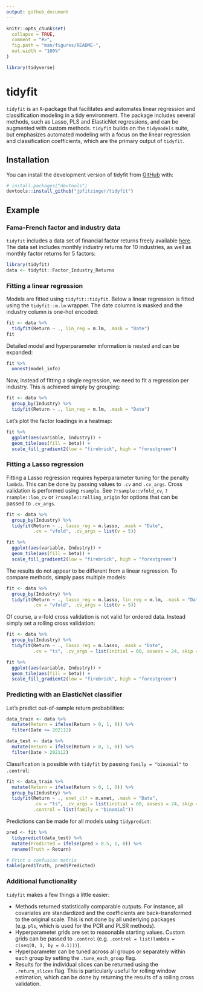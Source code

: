 ```yaml
---
output: github_document
---
```


<!-- README.md is generated from README.Rmd. Please edit that file -->

```r
knitr::opts_chunk$set(
  collapse = TRUE,
  comment = "#>",
  fig.path = "man/figures/README-",
  out.width = "100%"
)

library(tidyverse)
```

# tidyfit

<!-- badges: start -->
<!-- badges: end -->

`tidyfit` is an `R`-package that facilitates and automates linear regression and classification modeling in a tidy environment. The package includes several methods, such as Lasso, PLS and ElasticNet regressions, and can be augmented with custom methods. `tidyfit` builds on the `tidymodels` suite, but emphasizes automated modeling with a focus on the linear regression and classification coefficients, which are the primary output of `tidyfit`. 

## Installation

You can install the development version of tidyfit from [GitHub](https://github.com/) with:

```r
# install.packages("devtools")
devtools::install_github("jpfitzinger/tidyfit")
```

## Example

### Fama-French factor and industry data

`tidyfit` includes a data set of financial factor returns freely available [here](https://mba.tuck.dartmouth.edu/pages/faculty/ken.french/data_library.html). The data set includes monthly industry returns for 10 industries, as well as monthly factor returns for 5 factors:

```r
library(tidyfit)
data <- tidyfit::Factor_Industry_Returns
```

### Fitting a linear regression

Models are fitted using `tidyfit::tidyfit`. Below a linear regression is fitted using the `tidyfit::m.lm` wrapper. The date columns is masked and the industry column is one-hot encoded:

```r
fit <- data %>% 
  tidyfit(Return ~ ., lin_reg = m.lm, .mask = "Date")
fit
```

Detailed model and hyperparameter information is nested and can be expanded:

```r
fit %>% 
  unnest(model_info)
```

Now, instead of fitting a single regression, we need to fit a regression per industry. This is achieved simply by grouping:

```r
fit <- data %>% 
  group_by(Industry) %>% 
  tidyfit(Return ~ ., lin_reg = m.lm, .mask = "Date")
```

Let's plot the factor loadings in a heatmap:

```r
fit %>% 
  ggplot(aes(variable, Industry)) +
  geom_tile(aes(fill = beta)) +
  scale_fill_gradient2(low = "firebrick", high = "forestgreen")
```

### Fitting a Lasso regression

Fitting a Lasso regression requires hyperparameter tuning for the penalty `lambda`. This can be done by passing values to `.cv` and `.cv_args`. Cross validation is performed using `rsample`. See `?rsample::vfold_cv`, `?rsample::loo_cv` or `?rsample::rolling_origin` for options that can be passed to `.cv_args`.

```r
fit <- data %>% 
  group_by(Industry) %>% 
  tidyfit(Return ~ ., lasso_reg = m.lasso, .mask = "Date", 
          .cv = "vfold", .cv_args = list(v = 5))

fit %>% 
  ggplot(aes(variable, Industry)) +
  geom_tile(aes(fill = beta)) +
  scale_fill_gradient2(low = "firebrick", high = "forestgreen")
```

The results do not appear to be different from a linear regression. To compare methods, simply pass multiple models:

```r
fit <- data %>% 
  group_by(Industry) %>% 
  tidyfit(Return ~ ., lasso_reg = m.lasso, lin_reg = m.lm, .mask = "Date", 
          .cv = "vfold", .cv_args = list(v = 5))
```

Of course, a v-fold cross validation is not valid for ordered data. Instead simply set a rolling cross validation:

```r
fit <- data %>% 
  group_by(Industry) %>% 
  tidyfit(Return ~ ., lasso_reg = m.lasso, .mask = "Date", 
          .cv = "ts", .cv_args = list(initial = 60, assess = 24, skip = 24, cumulative = FALSE))

fit %>% 
  ggplot(aes(variable, Industry)) +
  geom_tile(aes(fill = beta)) +
  scale_fill_gradient2(low = "firebrick", high = "forestgreen")
```


### Predicting with an ElasticNet classifier

Let's predict out-of-sample return probabilities:

```r
data_train <- data %>% 
  mutate(Return = ifelse(Return > 0, 1, 0)) %>% 
  filter(Date <= 202112)

data_test <- data %>% 
  mutate(Return = ifelse(Return > 0, 1, 0)) %>% 
  filter(Date > 202112)
```

Classification is possible with `tidyfit` by passing `family = "binomial"` to `.control`:

```r
fit <- data_train %>% 
  mutate(Return = ifelse(Return > 0, 1, 0)) %>% 
  group_by(Industry) %>% 
  tidyfit(Return ~ ., enet_clf = m.enet, .mask = "Date", 
          .cv = "ts", .cv_args = list(initial = 60, assess = 24, skip = 24, cumulative = FALSE),
          .control = list(family = "binomial"))
```

Predictions can be made for all models using `tidypredict`:

```r
pred <- fit %>% 
  tidypredict(data_test) %>% 
  mutate(Predicted = ifelse(pred > 0.5, 1, 0)) %>% 
  rename(Truth = Return)

# Print a confusion matrix
table(pred$Truth, pred$Predicted)
```

### Additional functionality

`tidyfit` makes a few things a little easier:

 - Methods returned statistically comparable outputs. For instance, all covariates are standardized and the coefficients are back-transformed to the original scale. This is not done by all underlying packages (e.g. `pls`, which is used for the PCR and PLSR methods).
 - Hyperparameter grids are set to reasonable starting values. Custom grids can be passed to `.control` (e.g. `.control = list(lambda = c(seq(0, 1, by = 0.1)))`).
 - Hyperparameter can be tuned across all groups or separately within each group by setting the `.tune_each_group` flag.
 - Results for the individual slices can be returned using the `.return_slices` flag. This is particularly useful for rolling window estimation, which can be done by returning the results of a rolling cross validation.



